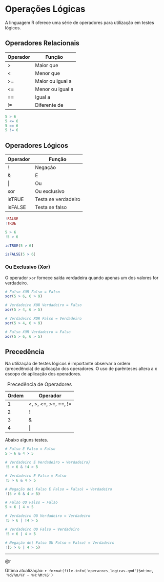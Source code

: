 # Operações Lógicas

A linguagem R oferece uma série de operadores para utilização em testes lógicos.

## Operadores Relacionais

| Operador | Função           |
|----------|------------------|
| \>       | Maior que        |
| \<       | Menor que        |
| \>=      | Maior ou igual a |
| \<=      | Menor ou igual a |
| ==       | Igual a          |
| !=       | Diferente de     |

```r
5 > 6
5 <= 6
5 == 6
5 != 6
```

## Operadores Lógicos

| Operador | Função              |
|----------|---------------------|
| !        | Negação             |
| &        | E                   |
| \|       | Ou                  |
| xor      | Ou exclusivo        |
| isTRUE   | Testa se verdadeiro |
| isFALSE  | Testa se falso      |

```r
!FALSE
!TRUE

5 > 6
!5 > 6

isTRUE(5 > 6)

isFALSE(5 > 6)
```

### Ou Exclusivo (Xor)

O operador `xor` fornece saída verdadeira quando apenas um dos valores for verdadeiro.

```r
# Falso XOR Falso = Falso
xor(5 > 6, 6 > 9)

# Verdadeiro XOR Verdadeiro = Falso
xor(5 > 4, 6 > 5)

# Verdadeiro XOR Falso = Verdadeiro
xor(5 > 4, 6 > 9)

# Falso XOR Verdadeiro = Falso
xor(5 > 6, 6 > 5)

```

## Precedência

Na utilização de testes lógicos é importante observar a ordem (precedência) de aplicação dos operadores. O uso de parênteses altera a o escopo de aplicação dos operadores.

| Ordem | Operador                 |
|-------|--------------------------|
| 1     | \<, \>, \<=, \>=, ==, != |
| 2     | !                        |
| 3     | &                        |
| 4     | \|                       |

: Precedência de Operadores

Abaixo alguns testes.

```r
# Falso E Falso = Falso
5 > 6 & 4 > 5

# Verdadeiro E Verdadeiro = Verdadeiro}
!5 > 6 & !4 > 5

# Verdadeiro E Falso = Falso
!5 > 6 & 4 > 5

# Negação de( Falso E Falso = Falso) = Verdadeiro
!(5 > 6 & 4 > 5)
```

```r
# Falso OU Falso = Falso
5 > 6 | 4 > 5

# Verdadeiro OU Verdadeiro = Verdadeiro
!5 > 6 | !4 > 5

# Verdadeiro OU Falso = Verdadeiro
!5 > 6 | 4 > 5

# Negação de( Falso OU Falso = Falso) = Verdadeiro
!(5 > 6 | 4 > 5)

```

------------------------------------------------------------------------

@r

Última atualização: `r format(file.info('operacoes_logicas.qmd')$mtime, '%d/%m/%Y - %H:%M:%S')`
